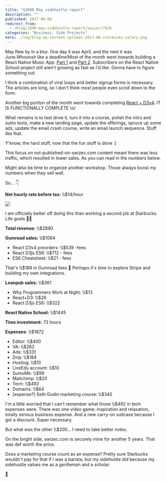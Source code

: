 ```yaml
---
title: "$2890 May sidehustle report"
description: ""
published: 2017-06-06
redirect_from:
  - /blog/2890-may-sidehustle-report/swizec/7626
categories: "Business, Side Projects"
hero: ./img/blog-wp-content-uploads-2017-06-starbucks-salary.png
---
```


May flew by in a blur. One day it was April, and the next it was June.Whooosh like a deadline!Most of the month went towards building a React Native Music App: [Part 1](https://school.shoutem.com/lectures/build-react-native-music-app-tutorial-part1/) and [Part 2](https://school.shoutem.com/lectures/react-native-soundcloud-streaming-app-tutorial-part-2/). Subscribers on the React Native School project still aren't growing as fast as I'd like. Gonna have to figure something out.

I think a combination of viral loops and better signup forms is necessary. The articles are long, so I don't think most people even scroll down to the form.

Another big portion of the month went towards completing [React + D3v4](https://gum.co/mTWg). IT IS FUNCTIONALLY COMPLETE \\o/

What remains is to test drive it, turn it into a course, polish the intro and outro texts, make a new landing page, update the offerings, spruce up some ads, update the email crash course, write an email launch sequence. Stuff like that.

Y'know, the hard stuff, now that the fun stuff is done :)

This focus on not-published-on-swizec.com content meant there was less traffic, which resulted in lower sales. As you can read in the numbers below.

Might also be time to organize another workshop. Those always boost my numbers when they sell well.

So… 👇

**Net hourly rate before tax:** \\\\\$14/hour

![](./img/blog-wp-content-uploads-2017-06-starbucks-salary.png)

I am officially better off doing this than working a second job at Starbucks. Life goals 💪🏼

**Total revenue:** \\\\\$2890

**Gumroad sales:** \\\\\$1084

- React D3v4 preorders: \\\\\$539 -fees
- React D3js ES6: \\\\\$712 - fees
- ES6 Cheatsheet: \\\\\$21 - fees

That's \\\\\$188 in Gumroad fees 🤔 Perhaps it's time to explore Stripe and building my own integrations.

**Leanpub sales:** \\\\\$361

- Why Programmers Work at Night: \\\\\$13
- React+D3: \\\\\$26
- React D3js ES6: \\\\\$322

**React Native School:** \\\\\$1445

**Time investment:** 73 hours

**Expenses:** \\\\\$1872

- Editor: \\\\\$400
- VA: \\\\\$262
- Ads: \\\\\$331
- Drip: \\\\\$184
- Hosting: \\\\\$10
- LiveEdu account: \\\\\$10
- SumoMe: \\\\\$99
- Mailchimp: \\\\\$20
- Tech: \\\\\$492
- Domains: \\\\\$64
- \[expense?] Seth Godin marketing course: \\\\\$345

I'm a little worried that I can't remember what those \\\\\$492 in tech expenses were. There was one video game; inspiration and relaxation, totally serious business expense. And a new carry-on suitcase because I got a discount. Super necessary.

But what was the other \\\\\$200… I need to take better notes.

On the bright side, swizec.com is securely mine for another 5 years. That was def worth the price.

Does a marketing course count as an expense? Pretty sure Starbucks wouldn't pay for that if I was a barista, but my sidehustle did because my sidehustle values me as a gentleman and a scholar.

🤔
